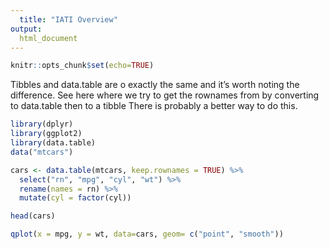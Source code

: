 ```yaml
---
  title: "IATI Overview"
output:
  html_document
---
```


```r
knitr::opts_chunk$set(echo=TRUE)
```
Tibbles and data.table are o exactly the same and it's worth noting the difference.
See here where we try to get the rownames from by converting to data.table then to a tibble
There is probably a better way to do this.
```r
library(dplyr)
library(ggplot2)
library(data.table)
data("mtcars")

cars <- data.table(mtcars, keep.rownames = TRUE) %>%
  select("rn", "mpg", "cyl", "wt") %>%
  rename(names = rn) %>%
  mutate(cyl = factor(cyl))

head(cars)

qplot(x = mpg, y = wt, data=cars, geom= c("point", "smooth"))
```
